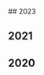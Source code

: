<div class="tags">

<ul>
## 2023

<PostAndDate
  date="2023-01-02"
  title="The Intelligence Trap"
  url="/bookshelf/the-intelligence-trap"
/>

## 2021

<PostAndDate
  date="2021-01-17"
  title="Atomic Habits"
  url="/bookshelf/atomic-habits"
/>

## 2020

<PostAndDate
  date="2020-02-02"
  title="The Effective Engineer"
  url="/bookshelf/the-effective-engineer"
/>
</ul>

</div>
